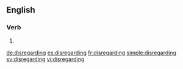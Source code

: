 ==English==

===Verb===
{{head|en}}

# {{present participle of|disregard|lang=en}}

[[de:disregarding]]
[[es:disregarding]]
[[fr:disregarding]]
[[simple:disregarding]]
[[sv:disregarding]]
[[vi:disregarding]]